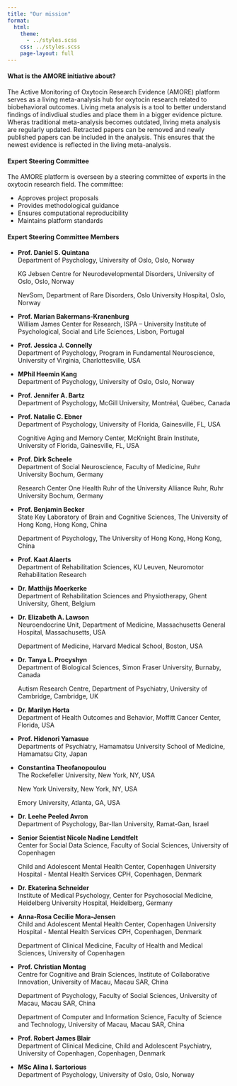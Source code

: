 ```yaml
---
title: "Our mission" 
format:
  html:
    theme: 
      - ../styles.scss
    css: ../styles.scss
    page-layout: full
---
```


::: {.about-container}

::: {.about-section}
#### What is the AMORE initiative about? 
The Active Monitoring of Oxytocin Research Evidence (AMORE) platform serves as a living meta-analysis hub for oxytocin research related to biobehavioral outcomes. Living meta analysis is a tool to better understand findings of indivdiual studies and place them in a bigger evidence picture. Wheras traditional meta-analysis becomes outdated, living meta analysis are regularly updated. Retracted papers can be removed and newly published papers can be included in the analysis. This ensures that the newest evidence is reflected in the living meta-analysis. 
:::

::: {.about-section}
#### Expert Steering Committee
The AMORE platform is overseen by a steering committee of experts in the oxytocin research field. The committee:

- Approves project proposals
- Provides methodological guidance
- Ensures computational reproducibility
- Maintains platform standards
:::

::: {.about-section}
#### Expert Steering Committee Members

- **Prof. Daniel S. Quintana**  
  Department of Psychology, University of Oslo, Oslo, Norway
  
  KG Jebsen Centre for Neurodevelopmental Disorders, University of Oslo, Oslo, Norway
  
  NevSom, Department of Rare Disorders, Oslo University Hospital, Oslo, Norway

- **Prof. Marian Bakermans-Kranenburg**  
  William James Center for Research, ISPA – University Institute of Psychological, Social and Life Sciences, Lisbon, Portugal 

- **Prof. Jessica J. Connelly**  
  Department of Psychology, Program in Fundamental Neuroscience, University of Virginia, Charlottesville, USA

- **MPhil Heemin Kang**  
  Department of Psychology, University of Oslo, Oslo, Norway

- **Prof. Jennifer A. Bartz**  
  Department of Psychology, McGill University, Montréal, Québec, Canada

- **Prof. Natalie C. Ebner**  
  Department of Psychology, University of Florida, Gainesville, FL, USA
  
  Cognitive Aging and Memory Center, McKnight Brain Institute, University of Florida, Gainesville, FL, USA

- **Prof. Dirk Scheele**  
  Department of Social Neuroscience, Faculty of Medicine, Ruhr University Bochum, Germany
  
  Research Center One Health Ruhr of the University Alliance Ruhr, Ruhr University Bochum, Germany

- **Prof. Benjamin Becker**  
  State Key Laboratory of Brain and Cognitive Sciences, The University of Hong Kong, Hong Kong, China
  
  Department of Psychology, The University of Hong Kong, Hong Kong, China

- **Prof. Kaat Alaerts**  
  Department of Rehabilitation Sciences, KU Leuven, Neuromotor Rehabilitation Research

- **Dr. Matthijs Moerkerke**  
  Department of Rehabilitation Sciences and Physiotherapy, Ghent University, Ghent, Belgium  

- **Dr. Elizabeth A. Lawson**  
  Neuroendocrine Unit, Department of Medicine, Massachusetts General Hospital, Massachusetts, USA
  
  Department of Medicine, Harvard Medical School, Boston, USA

- **Dr. Tanya L. Procyshyn**  
  Department of Biological Sciences, Simon Fraser University, Burnaby, Canada
  
  Autism Research Centre, Department of Psychiatry, University of Cambridge, Cambridge, UK

- **Dr. Marilyn Horta**  
  Department of Health Outcomes and Behavior, Moffitt Cancer Center, Florida, USA 

- **Prof. Hidenori Yamasue**  
  Departments of Psychiatry, Hamamatsu University School of Medicine, Hamamatsu City, Japan

- **Constantina Theofanopoulou**  
  The Rockefeller University, New York, NY, USA
  
  New York University, New York, NY, USA
  
  Emory University, Atlanta, GA, USA

- **Dr. Leehe Peeled Avron**  
  Department of Psychology, Bar-Ilan University, Ramat-Gan, Israel

- **Senior Scientist Nicole Nadine Løndtfelt**  
  Center for Social Data Science, Faculty of Social Sciences, University of Copenhagen
  
  Child and Adolescent Mental Health Center, Copenhagen University Hospital - Mental Health Services CPH, Copenhagen, Denmark

- **Dr. Ekaterina Schneider**  
  Institute of Medical Psychology, Center for Psychosocial Medicine, Heidelberg University Hospital, Heidelberg, Germany
  
- **Anna-Rosa Cecilie Mora-Jensen**  
  Child and Adolescent Mental Health Center, Copenhagen University Hospital - Mental Health Services CPH, Copenhagen, Denmark
  
  Department of Clinical Medicine, Faculty of Health and Medical Sciences, University of Copenhagen
  
- **Prof. Christian Montag**  
  Centre for Cognitive and Brain Sciences, Institute of Collaborative Innovation, University of Macau, Macau SAR, China
  
  Department of Psychology, Faculty of Social Sciences, University of Macau, Macau SAR, China
  
  Department of Computer and Information Science, Faculty of Science and Technology, University of Macau, Macau SAR, China

- **Prof. Robert James Blair**  
  Department of Clinical Medicine, Child and Adolescent Psychiatry, University of Copenhagen, Copenhagen, Denmark

- **MSc Alina I. Sartorious**  
  Department of Psychology, University of Oslo, Oslo, Norway
:::

:::
